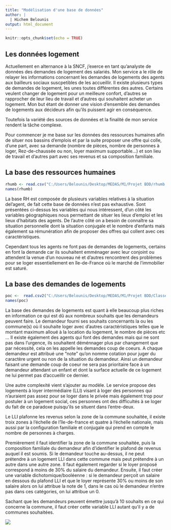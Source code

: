 ---
title: "Modélisation d'une base de données"
author: |
  | Hichem Belounis
output: html_document
---

```{r setup, include=FALSE}
knitr::opts_chunk$set(echo = TRUE)
```

## Les données logement
Actuellement en alternance à la SNCF, j'exerce en tant qu'analyste de données des demandes de logement des salariés. 
Mon service a le rôle de relayer les informations concernant les demandes de logements des agents aux bailleurs sociaux suscpetibles de les accueillir.
Il existe plusieurs types de demandes de logement, les unes toutes différentes des autres. Certains veulent changer de logement pour un meilleure confort, d'autres se rapprocher de leur lieu de travail et d'autres qui souhaitent acheter un logement. 
Mon but étant de donner une vision d'ensemble des demandes de logements aux décideurs afin qu'ils puissent agir en conséquence. 

Toutefois la variété des sources de données et la finalité de mon service rendent la tâche complexe.

Pour commencer je me base sur les données des ressources humaines afin de situer nos bassins d'emplois et par la suite proposer une offre qui colle, d'une part, avec  sa demande (nombre de pièces, nombre de personnes à loger, Rez-de-chaussée ou non, loyer maximum supportable...) et son lieu de travail et d'autres part avec ses revenus et sa composition familiale. 

## La base des ressources humaines
```{r}
rhumb <- read.csv("C:/Users/Belounis/Desktop/MEDAS/M1/Projet BDD/rhumb.csv")
names(rhumb)
```
La base RH est composée de plusieurs variables relatives à la situation del'agent, de fait cette base de données n'est pas exhaustive. Sont présentées ci-dessus les variables qui nous intéressent, d'un côté les variables géographiques nous permettant de situer les lieux d'emploi et les lieux d'habitats des agents. De l'autre côté on a besoin de connaître sa situation personnelle dont la situation conjugale et le nombre d'enfants mais également sa rémunération afin de proposer des offres qui collent avec ces caractéristiques.

Cependant tous les agents ne font pas de demandes de logements, certains en font la demande car ils souhaitent emménager avec leur conjoint ou attendent la venue d'un nouveau né et d'autres rencontrent des problèmes pour se loger essentiellement en île-de-France où le marché de l'immobilier est saturé.


## La base des demandes de logements

```{r}
poc <-  read.csv2("C:/Users/Belounis/Desktop/MEDAS/M1/Projet BDD/Classeur2.csv", encoding="UTF-8")
names(poc)
```
La base des demandes de logements est quant à elle beaucoup plus riches en information ce qui est dû aux nombreux souhaits que les demandeurs peuvent faire. Le demandeur fourni ses souhaits concernants la ou les commune(s) où il souhaite loger avec d'autres caractéristiques telles que le montant maximum alloué à la location du logement, le nombre de pièces etc ... Il existe également des agents qui font des demandes mais qui ne sont pas dans l'urgence, ils souhaitent déménnager plus par changement que par nécessité, cela on les appelle les demandes coup de coeurs. A chaque demandeur est attribué une "note" qu'on nomme cotation pour juger du caractère urgent ou non de la situation du demandeur. Ainsi un demandeur faisant une demande coup de coeur ne sera pas prioritaire face à un demandeur attendant un enfant et dont la surface actuelle de ce logement ne lui permet pas d'accueillir ce dernier. 

Une autre complexité vient s'ajouter au modèle. Le service propose des logements à loyer intermédiaire (LLI) visant à loger des personnes qui n'auraient pas assez pour se loger dans le privée mais également trop pour postuler à un logement social, ces personnes ont des difficultés à se loger du fait de ce paradoxe puisqu'ils se situent dans l'entre-deux.

Le LLI plafonne les revenus selon la zone de la commune souhaitée, il existe troix zones à l'échelle de l'île-de-france et quatre à l'échelle nationale, mais aussi par la configuration familiale et conjugale qui prend en compte le nombre de personnes à charges. 

Premièrement il faut identifier la zone de la commune souhaitée, puis la composition familiale du demandeur afin d'identifier le plafond de revenus auquel il est soumis. Si le demandeur touche au-dessus, il ne peut prétendre à un logement LLI dans cette commune mais peut prétendre à un autre dans une autre zone. Il faut également regarder si le loyer proposé correspond à moins de 30% du salaire du demandeur. Ensuite, il faut créer une variable dichotomique/booléenne : si le demandeur perçoit un salaire en dessous du plafond LLI et que le loyer représente 30% ou moins de son salaire alors on lui attribue la note de 1, dans le cas où le demandeur n'entre pas dans ces catégories, on lui attribue un 0.

Sachant que les demandeurs peuvent émettre jusqu'à 10 souhaits en ce qui concerne la commune, il faut créer cette variable LLI autant qu'il y a de communes souhaitées. 
 

![](C:/Users/Belounis/Desktop/MEDAS/M1/Projet BDD/modèle.png)




